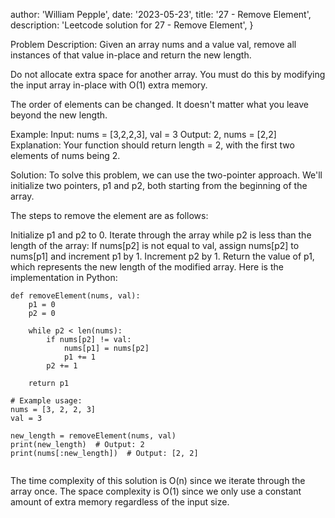 
  author: 'William Pepple',
  date: '2023-05-23',
  title: '27 - Remove Element',
  description:
    'Leetcode solution for 27 - Remove Element',
}


Problem Description:
Given an array nums and a value val, remove all instances of that value in-place and return the new length.

Do not allocate extra space for another array. You must do this by modifying the input array in-place with O(1) extra memory.

The order of elements can be changed. It doesn't matter what you leave beyond the new length.

Example:
Input: nums = [3,2,2,3], val = 3
Output: 2, nums = [2,2]
Explanation: Your function should return length = 2, with the first two elements of nums being 2.

Solution:
To solve this problem, we can use the two-pointer approach. We'll initialize two pointers, p1 and p2, both starting from the beginning of the array.

The steps to remove the element are as follows:

Initialize p1 and p2 to 0.
Iterate through the array while p2 is less than the length of the array:
If nums[p2] is not equal to val, assign nums[p2] to nums[p1] and increment p1 by 1.
Increment p2 by 1.
Return the value of p1, which represents the new length of the modified array.
Here is the implementation in Python:
```
def removeElement(nums, val):
    p1 = 0
    p2 = 0

    while p2 < len(nums):
        if nums[p2] != val:
            nums[p1] = nums[p2]
            p1 += 1
        p2 += 1

    return p1

# Example usage:
nums = [3, 2, 2, 3]
val = 3

new_length = removeElement(nums, val)
print(new_length)  # Output: 2
print(nums[:new_length])  # Output: [2, 2]


```

The time complexity of this solution is O(n) since we iterate through the array once. The space complexity is O(1) since we only use a constant amount of extra memory regardless of the input size.